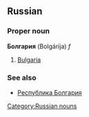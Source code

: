 ==Russian==
[[Category:Russian nouns]]
===Proper noun===
'''Болгария''' (Bolgárija) ''f''

#[[Bulgaria]]

===See also===
*[[Республика Болгария]]